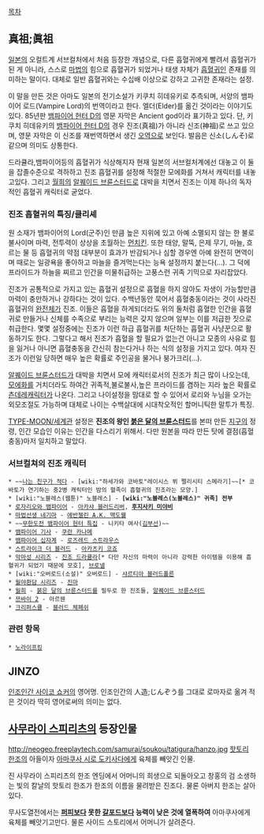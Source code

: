 [[목차]]
== 真祖;眞祖 ==
[[일본]]의 오컬트계 서브컬처에서 처음 등장한 개념으로, 다른 흡혈귀에게 빨려서 흡혈귀가 된 게 아니라, 스스로 [[마법]]의 힘으로 흡혈귀가 되었거나 태생 자체가 [[흡혈귀]]인 존재를 의미하는 말이다. 대체로 일반 흡혈귀와는 수십배 이상으로 강하고 고귀한 존재라는 설정.

이 말을 만든 것은 아마도 일본의 전기소설가 키쿠치 히데유키로 추측되며, 서양의 뱀파이어 로드(Vampire Lord)의 번역이라고 한다. 엘더(Elder)를 옮긴 것이라는 이야기도 있다. 85년판 [[뱀파이어 헌터 D]]의 영문 자막은 Ancient god이라 표기하고 있다. 단, 키쿠치 히데유키의 [[뱀파이어 헌터 D]]의 경우 진조(真祖)가 아니라 신조(神祖)로 쓰고 있으며, 영문 자막은 이 신조를 재번역하면서 생긴 [[오역]]으로 보인다. 발음은 신소(しんそ)로 같으며 의미도 상통한다. 

드라큘라,뱀파이어등의 흡혈귀가 식상해지자 현재 일본의 서브컬처계에선 대놓고 이 둘을 잡졸수준으로 격하하고 진조 흡혈귀를 설정해 적절한 모에화를 거쳐서 캐릭터를 내놓고있다. 그리고 [[월희]]의 [[알퀘이드 브륜스터드]]로 대박을 치면서 진조는 이제 하나의 독자적인 흡혈귀 캐릭터로 굳었다. 

=== 진조 흡혈귀의 특징/클리셰 === 
원 소재가 뱀파이어의 Lord(군주)인 만큼 높은 지위에 있고 아예 소멸되지 않는 한 불로불사이며 마력, 전투력이 상상을 초월하는 [[먼치킨]]. 또한 태양, 말뚝, 은제 무기, 마늘, 흐르는 물 등 흡혈귀의 약점 대부분이 효과가 반감되거나 심할 경우엔 아예 완전히 면역이며 때로는 일광욕을 좋아하고 마늘을 즐겨먹는다는 능욕 설정까지 붙는다(…). 그 덕에 프라이드가 하늘을 찌르고 인간을 미물취급하는 고풍스런 귀족 기믹으로 자리잡았다.

진조가 공통적으로 가지고 있는 흡혈귀 설정으로 흡혈을 하지 않아도 자생이 가능할만큼 마력이 충만하거나 강하다는 것이 있다. 수백년동안 묵어서 흡혈충동이라는 것이 사라진 흡혈귀의 [[완전체]]가 진조. 이들은 흡혈을 하게되더라도 위의 둘처럼 흡혈한 인간을 흡혈귀로 만들거나 신체를 수족으로 부리는 능력은 갖지 않으며 일부는 이를 저급한 짓으로 취급한다. 몇몇 설정중에는 진조가 이런 하급 흡혈귀를 처단하는 흡혈귀 사냥꾼으로 활동하기도 한다. 그렇다고 해서 진조가 흡혈을 할 필요가 없는건 아니고 모종의 사유로 힘을 잃거나 아니면 흡혈충동을 간신히 참는다거나 하는 식의 설정을 가지고 있다. 여자 진조가 이런일 당하면 매우 높은 확률로 주인공을 물거나 붕가크리(…).

[[알퀘이드 브륜스터드]]가 대박을 치면서 모에 캐릭터로서의 진조가 최근 많이 나오는데, [[모에화]]를 거치더라도 하여간 귀족적,불로불사,높은 프라이드를 겸하는 지라 높은 확률로 [[츤데레]]캐릭터가 나온다. 그리고 나이설정을 맘대로 할 수 있어서 로리와 누님을 오가는 외모조절도 가능하며 대체로 나이는 수백살대에 시대착오적인 할머니틱한 말투가 특징.

[[TYPE-MOON/세계관]] 설정은 '''진조의 왕인 [[붉은 달의 브륜스터드]]'''를 본떠 만든 [[지구]]의 정령, 인간 모습인 이유는 인간을 다스리기 위해서. 다만 원본을 따라 만든 탓에 결점(흡혈충동)마저 일치하고 말았다.

=== 서브컬쳐의 진조 캐릭터 ===
 * ~~[[나는 친구가 적다]] - [wiki:"하세가와 코바토"레이시스 뷔 펠리시티 스메라기]~~[* 코바토가 연기하는 중2병 캐릭터인 밤의 혈족이 흡혈귀의 진조라는 모양.]
 * [wiki:"노블레스(웹툰)" 노블레스] - '''[wiki:"노블레스(노블레스)" 귀족] 전부'''
 * [[로자리오와 뱀파이어]] - [[아카샤 블러드리버]], '''[[후지사키 미야비]]'''
 * [[마법선생 네기마]] - [[에반젤린 A.K. 맥도웰]]
 * ~~[[무한도전 뱀파이어 헌터 특집]] - 니키타 여사([[김부선]])~~
 * [[뱀파이어 기사]] - [[쿠란 카나메]]
 * [[뱀파이어 십자계]] - [[로즈레드 스트라우스]] 
 * [[스트라이크 더 블러드]] - [[아카츠키 코죠]]
 * [[악마성 시리즈]] - [[진조 드라큘라]][* 다만 자신의 마력이 아니라 강력한 아이템을 이용해 흡혈귀가 되었기 때문에 모호], [[브로넬]]
 * [wiki:"오버로드(소설)" 오버로드] - [[샤르티아 블러드폴른]]
 * [[월야환담 시리즈]] - [[진마]]
 * [[월희]] - [[붉은 달의 브륜스터드]]를 필두로 한 진조들, [[알퀘이드 브륜스터드]]
 * [[쯔바이 2]] - 아르웬
 * [[크리퍼스큘]] - [[블러드 체페쉬]]
=== 관련 항목 ===
 * [[노라이프킹]]

== JINZO ==
[[인조인간 사이코 쇼커]]의 영어명. 인조인간의 人造;じんぞう를 그대로 로마자로 옮겨 적은 것이라 딱히 영어로써의 의미는 없다.

== [[사무라이 스피리츠]]의 등장인물 ==
http://neogeo.freeplaytech.com/samurai/soukou/tatigura/hanzo.jpg
[[핫토리 한조]]의 아들이자 [[아마쿠사 시로 도키사다]]에게 육체를 빼앗긴 인물.

진 사무라이 스피리츠의 한조 엔딩에서 어머니의 희생으로 되돌아오고 창홍의 검 소생하는 빛의 칼날의 핫토리 한조가 한조의 이름을 물려받은 진조다. 물론 아버지 한조는 살아있다.

무사도열전에서는 '''[[퍼피]]보다 못한 [[갈포드]]보다 능력이 낮은 것에 열폭하여''' 아마쿠사에게 육체를 빼앗기고만다. 물론 사이드 스토리에서 어머니가 살려준다.
